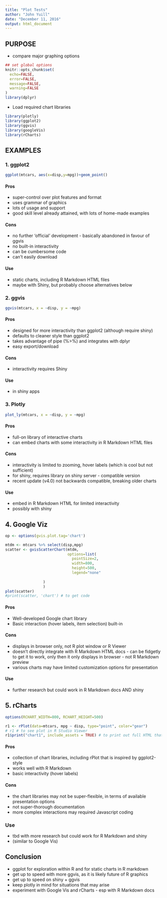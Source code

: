```yaml
---
title: "Plot Tests"
author: "John Yuill"
date: "December 11, 2016"
output: html_document
---
```


## PURPOSE
* compare major graphing options

```r
## set global options
knitr::opts_chunk$set(
  echo=FALSE,
  error=FALSE,
  message=FALSE,
  warning=FALSE
)
library(dplyr)

```

* Load required chart libraries

```r
library(plotly)
library(ggplot2)
library(ggvis)
library(googleVis)
library(rCharts)


```

## EXAMPLES

### 1. ggplot2

```r
ggplot(mtcars, aes(x=disp,y=mpg))+geom_point()

```

#### Pros

* super-control over plot features and format
* uses grammar of graphics
* lots of usage and support
* good skill level already attained, with lots of home-made examples

#### Cons

* no further 'official' development - basically abandoned in favour of ggvis
* no built-in interactivity
* can be cumbersome code
* can't easily download

#### Use

* static charts, including R Markdown HTML files
* maybe with Shiny, but probably choose alternatives below

### 2. ggvis

```r
ggvis(mtcars, x = ~disp, y = ~mpg)

```

#### Pros

* designed for more interactivity than ggplot2 (although require shiny)
* defaults to cleaner style than ggplot2
* takes advantage of pipe (%>%) and integrates with dplyr
* easy export/download

#### Cons

* interactivity requires Shiny

#### Use

* in shiny apps

### 3. Plotly

```r
plot_ly(mtcars, x = ~disp, y = ~mpg)

```

#### Pros

* full-on library of interactive charts
* can embed charts with some interactivity in R Markdown HTML files

#### Cons

* interactivity is limited to zooming, hover labels (which is cool but not sufficient)
* for shiny, requires library on shiny server - compatible version
* recent update (v4.0) not backwards compatible, breaking older charts

#### Use

* embed in R Markdown HTML for limited interactivity
* possibly with shiny

## 4. Google Viz

```r
op <- options(gvis.plot.tag='chart')
```

```r
mtdm <- mtcars %>% select(disp,mpg)
scatter <- gvisScatterChart(mtdm,
                            options=list(
                              pointSize=2,
                              width=800,
                              height=500,
                              legend="none"
                   
                 )
                 )
plot(scatter)
#print(scatter, 'chart') # to get code
```

#### Pros
* Well-developed Google chart library
* Basic interaction (hover labels, item selection) built-in

#### Cons
* displays in browser only, not R plot window or R Viewer
* doesn't directly integrate with R Markdown HTML docs - can be fidgetly to get it to work, only then it only displays in browser - not R Markdown preview
* various charts may have limited customization options for presentation

#### Use
* further research but could work in R Markdown docs AND shiny

## 5. rCharts

```r
options(RCHART_WIDTH=800, RCHART_HEIGHT=500)
```

```r

r1 <- rPlot(data=mtcars, mpg ~ disp, type="point", color="gear")
# r1 # to see plot in R Studio Viewer
r1$print("chart1", include_assets = TRUE) # to print out full HTML that can be embedded in a page

```

#### Pros

* collection of chart libraries, including rPlot that is inspired by ggplot2-style
* works well with R Markdown
* basic interactivity (hover labels)

#### Cons

* the chart libraries may not be super-flexible, in terms of available presentation options
* not super-thorough documentation
* more complex interactions may required Javascript coding

### Use

* tbd with more research but could work for R Markdown and shiny
* (similar to Google Vis)


## Conclusion

* ggplot for exploration within R and for static charts in R markdown
* get up to speed with more ggvis, as it is likely future of R graphics
* get up to speed on shiny + ggvis
* keep plotly in mind for situations that may arise
* experiment with Google Vis and rCharts - esp with R Markdown docs
